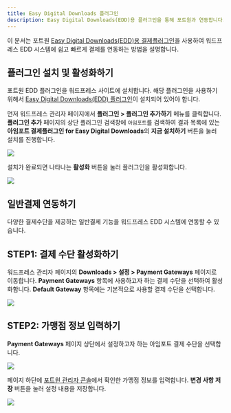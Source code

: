 ```yaml
---
title: Easy Digital Downloads 플러그인
description: Easy Digital Downloads(EDD)용 플러그인을 통해 포트원과 연동합니다.
---
```


이 문서는 포트원 [Easy Digital Downloads(EDD)용 결제플러그인](https://ko.wordpress.org/plugins/iamport-for-easy-digital-downloads/)을 사용하여 워드프레스 EDD 시스템에 쉽고 빠르게 결제를 연동하는 방법을 설명합니다.

## 플러그인 설치 및 활성화하기

포트원 EDD 플러그인을 워드프레스 사이트에 설치합니다. 해당 플러그인을 사용하기 위해서 [Easy Digital Downloads(EDD) 플러그인](https://ko.wordpress.org/plugins/easy-digital-downloads/)이 설치되어 있어야 합니다.

먼저 워드프레스 관리자 페이지에서 **플러그인 > 플러그인 추가하기** 메뉴를 클릭합니다. **플러그인 추가** 페이지의 상단 플러그인 검색창에 `아임포트`를 검색하여 결과 목록에 있는 **아임포트 결제플러그인 for Easy Digital Downloads**의 **지금 설치하기** 버튼을 눌러 설치를 진행합니다.

![](</gitbook-assets/ko/edd-1.png>)

설치가 완료되면 나타나는 **활성화** 버튼을 눌러 플러그인을 활성화합니다.

![](</gitbook-assets/ko/edd-2.png>)

## 일반결제 연동하기

다양한 결제수단을 제공하는 일반결제 기능을 워드프레스 EDD 시스템에 연동할 수 있습니다.

## STEP1: 결제 수단 활성화하기

워드프레스 관리자 페이지의 **Downloads > 설정 > Payment Gateways** 페이지로 이동합니다. **Payment Gateways** 항목에 사용하고자 하는 결제 수단을 선택하여 활성화합니다. **Default Gateway** 항목에는 기본적으로 사용할 결제 수단을 선택합니다.

![](</gitbook-assets/ko/edd-3.png>)

## STEP2: 가맹점 정보 입력하기

**Payment Gateways** 페이지 상단에서 설정하고자 하는 아임포트 결제 수단을 선택합니다.

![](</gitbook-assets/ko/edd-4.png>)

페이지 하단에 [포트원 관리자 콘솔](https://admin.portone.io)에서 확인한 가맹점 정보를 입력합니다. **변경 사항 저장** 버튼을 눌러 설정 내용을 저장합니다.

![](</gitbook-assets/ko/edd-5.png>)
